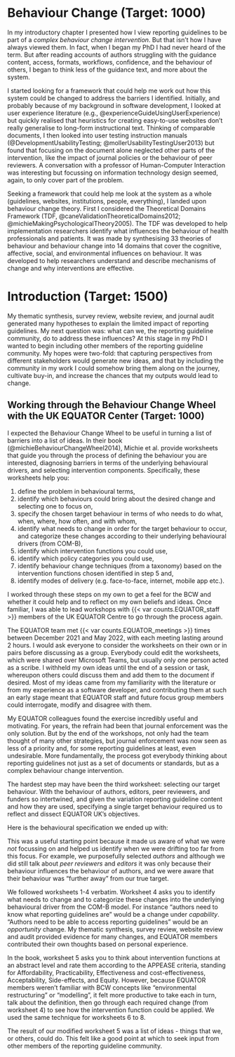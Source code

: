 
# Behaviour Change (Target: 1000)

In my introductory chapter I presented how I view reporting guidelines to be part of a _complex behaviour change intervention_. But that isn't how I have always viewed them. In fact, when I began my PhD I had never heard of the term. But after reading accounts of authors struggling with the guidance content, access, formats, workflows, confidence, and the behaviour of others, I began to think less of the guidance text, and more about the system.

I started looking for a framework that could help me work out how this system could be changed to address the barriers I identified. Initially, and probably because of my background in software development, I looked at user experience literature (e.g., @experienceGuideUsingUserExperience) but quickly realised that heuristics for creating easy-to-use websites don't really generalise to long-form instructional text. Thinking of comparable documents, I then looked into user testing instruction manuals (@DevelopmentUsabilityTesting; @mollerUsabilityTestingUser2013) but found that focusing on the document alone neglected other parts of the intervention, like the impact of journal policies or the behaviour of peer reviewers. A conversation with a professor of Human-Computer Interaction was interesting but focussing on information technology design seemed, again, to only cover part of the problem. 

Seeking a framework that could help me look at the system as a whole (guidelines, websites, institutions, people, everything), I landed upon behaviour change theory. First I considered the Theoretical Domains Framework (TDF, @caneValidationTheoreticalDomains2012; @michieMakingPsychologicalTheory2005). The TDF was developed to help implementation researchers identify what influences the behaviour of health professionals and patients. It was made by synthesising 33 theories of behaviour and behaviour change into 14 domains that cover the cognitive, affective, social, and environmental influences on behaviour. It was developed to help researchers understand and describe mechanisms of change and why interventions are effective.

<!-- #TODO: sentence about limitations of TDF. Hard to use, not for designing (?), why else did Michie write the BCW? -->

<!-- #TODO: insert BCW description from transfer. -->

# Introduction (Target: 1500)

::: {.SRQR data="Item 3. Problem Formulation: Description and significance of the problem/phenomenon studied; review of relevant theory and empirical work; problem statement."}

My thematic synthesis, survey review, website review, and journal audit generated many hypotheses to explain the limited impact of reporting guidelines. My next question was: what can we, the reporting guideline community, do to address these influences? At this stage in my PhD I wanted to begin including other members of the reporting guideline community. My hopes were two-fold: that capturing perspectives from different stakeholders would generate new ideas, and that by including the community in my work I could somehow bring them along on the journey, cultivate buy-in, and increase the chances that my outputs would lead to change. 

## Working through the Behaviour Change Wheel with the UK EQUATOR Center (Target: 1000)

I expected the Behaviour Change Wheel to be useful in turning a list of barriers into a list of ideas. In their book (@michieBehaviourChangeWheel2014), Michie et al. provide worksheets that guide you through the process of defining the behaviour you are interested, diagnosing barriers in terms of the underlying behavioural drivers, and selecting intervention components. Specifically, these worksheets help you:

1. define the problem in behavioural terms,
2. identify which behaviours could bring about the desired change and selecting one to focus on,
3. specify the chosen target behaviour in terms of who needs to do what, when, where, how often, and with whom,
4. identify what needs to change in order for the target behaviour to occur, and categorize these changes according to their underlying behavioural drivers (from COM-B),
5. identify which intervention functions you could use,
6. identify which policy categories you could use,
7. identify behaviour change techniques (from a taxonomy) based on the intervention functions chosen identified in step 5 and,
8. identify modes of delivery (e.g. face-to-face, internet, mobile app etc.).

I worked through these steps on my own to get a feel for the BCW and whether it could help and to reflect on my own beliefs and ideas. Once familiar, I was able to lead workshops with {{< var counts.EQUATOR_staff >}} members of the UK EQUATOR Centre to go through the process again. 

The EQUATOR team met {{< var counts.EQUATOR_meetings >}} times between December 2021 and May 2022, with each meeting lasting around 2 hours. I would ask everyone to consider the worksheets on their own or in pairs before discussing as a group. Everybody could edit the worksheets, which were shared over Microsoft Teams, but usually only one person acted as a scribe. I withheld my own ideas until the end of a session or task, whereupon others could discuss them and add them to the document if desired. Most of my ideas came from my familiarity with the literature or from my experience as a software developer, and contributing them at such an early stage meant that EQUATOR staff and future focus group members could interrogate, modify and disagree with them. 

My EQUATOR colleagues found the exercise incredibly useful and motivating. For years, the refrain had been that journal enforcement was the only solution. But by the end of the workshops, not only had the team thought of many other strategies, but journal enforcement was now seen as less of a priority and, for some reporting guidelines at least, even undesirable. More fundamentally, the process got everybody thinking about reporting guidelines not just as a set of documents or standards, but as a complex behaviour change intervention. 

The hardest step may have been the third worksheet: selecting our target behaviour. With the behaviour of authors, editors, peer reviewers, and funders so intertwined, and given the variation reporting guideline content and how they are used, specifying a single target behaviour required us to reflect and dissect EQUATOR UK's objectives.

Here is the behavioural specification we ended up with:

<!-- #TODO: insert behavioural specification -->

This was a useful starting point because it made us aware of what we were _not_ focussing on and helped us identify when we were drifting too far from this focus. For example, we purposefully selected _authors_ and although we did still talk about _peer reviewers_ and _editors_ it was only because their behaviour influences the behaviour of authors, and we were aware that their behaviour was "further away" from our true target.

We followed worksheets 1-4 verbatim. Worksheet 4 asks you to identify what needs to change and to categorize these changes into the underlying behavioural driver from the COM-B model. For instance "authors need to know what reporting guidelines are" would be a change under _capability_. "Authors need to be able to access reporting guidelines" would be an _opportunity_ change. My thematic synthesis, survey review, website review and audit provided evidence for many changes, and EQUATOR members contributed their own thoughts based on personal experience.

In the book, worksheet 5 asks you to think about intervention functions at an abstract level and rate them according to the APPEASE criteria, standing for Affordability, Practicability, Effectiveness and cost-effectiveness, Acceptability, Side-effects, and Equity. However, because EQUATOR members weren't familiar with BCW concepts like "environmental restructuring" or "modelling", it felt more productive to take each in turn, talk about the definition, then go through each required change (from worksheet 4) to see how the intervention function could be applied. We used the same technique for worksheets 6 to 8.

The result of our modified worksheet 5 was a list of ideas - things that we, or others, could do. This felt like a good point at which to seek input from other members of the reporting guideline community. 
:::



